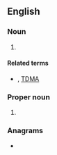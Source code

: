 ==English==

===Noun===
{{en-noun|-}}

# {{lb|en|electronics}} {{initialism of|en|[[wikipedia:Code division multiple access|Code Division Multiple Access]]}}

====Related terms====
* {{sense|electronics}} {{l|en|FDMA}}, [[TDMA]]

===Proper noun===
{{en-proper noun}}

# {{initialism of|en||Commercial Development and Marketing Association}}

===Anagrams===
* {{anagrams|en|a=acdm|CADM|DMCA|MCAD|MCDA|MDAC}}

{{cln|en|initialisms}}
{{C|en|Organizations}}